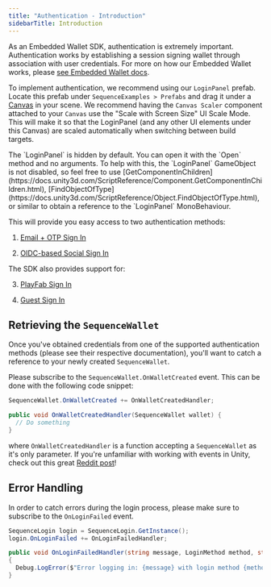 ---
title: "Authentication - Introduction"
sidebarTitle: Introduction
---

As an Embedded Wallet SDK, authentication is extremely important. Authentication works by establishing a session signing wallet through association with user credentials. For more on how our Embedded Wallet works, please [see Embedded Wallet docs](/solutions/wallets/embedded-wallet/overview).

To implement authentication, we recommend using our `LoginPanel` prefab. Locate this prefab under `SequenceExamples > Prefabs` and drag it under a [Canvas](https://docs.unity3d.com/2020.1/Documentation/Manual/UICanvas.html) in your scene.
We recommend having the `Canvas Scaler` component attached to your `Canvas` use the "Scale with Screen Size" UI Scale Mode. This will make it so that the LoginPanel (and any other UI elements under this Canvas) are scaled automatically when switching between build targets.

<Note>
The `LoginPanel` is hidden by default. You can open it with the `Open` method and no arguments. To help with this, the `LoginPanel` GameObject is not disabled, so feel free to use [GetComponentInChildren](https://docs.unity3d.com/ScriptReference/Component.GetComponentInChildren.html), [FindObjectOfType](https://docs.unity3d.com/ScriptReference/Object.FindObjectOfType.html), or similar to obtain a reference to the `LoginPanel` MonoBehaviour.
</Note>

This will provide you easy access to two authentication methods:

1. [Email + OTP Sign In](/sdk/unity/authentication/email)

2. [OIDC-based Social Sign In](/sdk/unity/authentication/oidc)

The SDK also provides support for:

3. [PlayFab Sign In](/sdk/unity/authentication/playfab)

4. [Guest Sign In](/sdk/unity/authentication/guest)

## Retrieving the `SequenceWallet`

Once you've obtained credentials from one of the supported authentication methods (please see their respective documentation), you'll want to catch a reference to your newly created `SequenceWallet`.

Please subscribe to the `SequenceWallet.OnWalletCreated` event. This can be done with the following code snippet:

```csharp
SequenceWallet.OnWalletCreated += OnWalletCreatedHandler;

public void OnWalletCreatedHandler(SequenceWallet wallet) {
  // Do something
}
```

where `OnWalletCreatedHandler` is a function accepting a `SequenceWallet` as it's only parameter. If you're unfamiliar with working with events in Unity, check out this great [Reddit post](https://www.reddit.com/r/gamedev/comments/u3hz2v/how_to_use_events_a_supersimple_unity_example/)!

## Error Handling

In order to catch errors during the login process, please make sure to subscribe to the `OnLoginFailed` event.

```csharp
SequenceLogin login = SequenceLogin.GetInstance();
login.OnLoginFailed += OnLoginFailedHandler;

public void OnLoginFailedHandler(string message, LoginMethod method, string email, List<LoginMethod> loginMethods = default)
{
  Debug.LogError($"Error logging in: {message} with login method {method} and email {email}");
}
```

